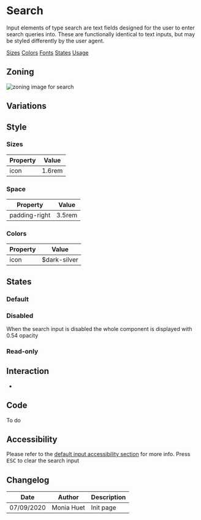
<Meta title="Components/Form/Input/Search" />

# Search

Input elements of type search are text fields designed for the user to enter search queries into.
These are functionally identical to text inputs, but may be styled differently by the user agent.

<Row>
	<Col centered="all">
		<a href="#sizes">Sizes</a>
	</Col>
	<Col centered="all">
		<a href="#colors">Colors</a>
	</Col>
	<Col centered="all">
		<a href="#fonts">Fonts</a>
	</Col>
	<Col centered="all">
		<a href="#states">States</a>
	</Col>
		<Col centered="all">
		<a href="#usage">Usage</a>
	</Col>
</Row>


## Zoning

<img src={InputZoning} alt="zoning image for search" className="full" class="full" />

## Variations

## Style

### Sizes <a id="sizes" />

| Property                       | Value             | 
| ------------------------------ | ----------------- | 
| icon							 | 1.6rem      |


### Space <a id="space" />

| Property                       | Value             | 
| ------------------------------ | ----------------- | 
| padding-right					 | 3.5rem            | 

### Colors <a id="colors" />

| Property                       | Value                               | 
| ------------------------------ | ----------------------------------- | 
| icon		                     | $dark-silver                        |


## States <a id="states" />

### Default
<Story id="components-form--search" />

### Disabled 

When the search input is disabled the whole component is displayed with 0.54 opacity

<Story id="components-form--search-disabled" />

### Read-only 

<Story id="components-form--search-read-only" />


## Interaction <a id="interaction" />

-

## Code <a id="code" />

To do

## Accessibility <a id="accessibility" />

Please refer to the <a href="">default input accessibility section</a> for more info.
Press <kbd>ESC</kbd> to clear the search input


## Changelog

| Date       | Author      | Description |
| ---------- | ----------- | ----------- |
| 07/09/2020 | Monia Huet  | Init page   |
